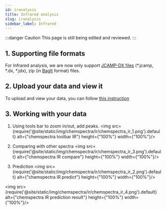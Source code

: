 ```yaml
---
id: iranalysis
title: Infrared analysis
slug: iranalysis
sidebar_label: Infrared
---
```


:::danger Caution 
This page is still being edited and reviewed.
::: 

## 1. Supporting file formats
For Infrared analysis, we are now only support [JCAMP-DX files](https://iupac.org/what-we-do/digital-standards/jcamp-dx/) (*.jcamp, *.dx, *.jdx), zip (in [BagIt](https://en.wikipedia.org/wiki/BagIt) format) files.

## 2. Upload your data and view it
To upload and view your data, you can follow [this instruction](../analysis#2-analysing-data-in-chemotioneln) 

## 3. Working with your data
1. Using tools bar to zoom in/out, add peaks.
<img src={require('@site/static/img/chemspectra/ir/chemspectra_ir_1.png').default} alt={"chemspectra toolbar IR"} height={"100%"} width={"100%"}/>

2. Comparing with other spectra
<img src={require('@site/static/img/chemspectra/ir/chemspectra_ir_3.png').default} alt={"chemspectra IR compare"} height={"100%"} width={"100%"}/>

3. Prediction
<img src={require('@site/static/img/chemspectra/ir/chemspectra_ir_2.png').default} alt={"chemspectra IR predict"} height={"100%"} width={"100%"}/>

<img src={require('@site/static/img/chemspectra/ir/chemspectra_ir_4.png').default} alt={"chemspectra IR prediction result"} height={"100%"} width={"100%"}/>